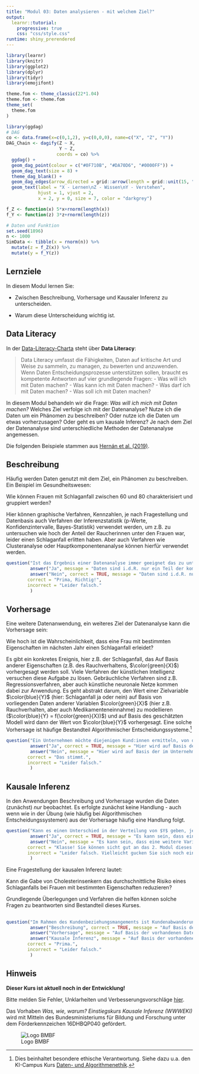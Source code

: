 ```yaml
---
title: "Modul 03: Daten analysieren - mit welchem Ziel?"
output: 
  learnr::tutorial:
    progressive: true
    css: "css/style.css"
runtime: shiny_prerendered
---
```



```r
library(learnr)
library(knitr)
library(ggplot2)
library(dplyr)
library(tidyr)
library(emojifont)

theme.fom <- theme_classic(22*1.04)
theme.fom <- theme.fom
theme_set(
  theme.fom  
)

library(ggdag)
# DAG
co <- data.frame(x=c(0,1,2), y=c(0,0,0), name=c("X", "Z", "Y"))
DAG_Chain <- dagify(Z ~ X,
                    Y ~ Z,
                   coords = co) %>% 
  ggdag() + 
  geom_dag_point(colour = c("#0F710B", "#DA70D6", "#0000FF")) + 
  geom_dag_text(size = 8) +
  theme_dag_blank() +
  geom_dag_edges(arrow_directed = grid::arrow(length = grid::unit(15, "pt"), type = "closed")) +
  geom_text(label = "X - Lernen\nZ - Wissen\nY - Verstehen", 
            hjust = 1, vjust = 2,
            x = 2, y = 0, size = 7, color = "darkgrey") 

f_Z <- function(x) 5*x+rnorm(length(x))
f_Y <- function(z) 3*z+rnorm(length(z))

# Daten und Funktion
set.seed(1896)
n <- 1000
SimData <- tibble(x = rnorm(n)) %>%
  mutate(z = f_Z(x)) %>%
  mutate(y = f_Y(z))
```

## Lernziele

In diesem Modul lernen Sie:

- Zwischen Beschreibung, Vorhersage und Kausaler Inferenz zu unterscheiden.

- Warum diese Unterscheidung wichtig ist.

## Data Literacy

In der [Data-Literacy-Charta](https://www.stifterverband.org/charta-data-literacy) steht über **Data Literacy**:

> Data Literacy umfasst die Fähigkeiten, Daten auf kritische Art und Weise zu sammeln, zu managen, zu bewerten und anzuwenden. Wenn Daten Entscheidungsprozesse unterstützen sollen, braucht es kompetente Antworten auf vier grundlegende Fragen:
- Was will ich mit Daten machen? 
- Was kann ich mit Daten machen? 
- Was darf ich mit Daten machen? 
- Was soll ich mit Daten machen?

In diesem Modul behandeln wir die Frage: *Was will ich mich mit Daten machen?* Welches Ziel verfolge ich mit der Datenanalyse? Nutze ich die Daten um ein Phänomen zu beschreiben? Oder nutze ich die Daten um etwas vorherzusagen? Oder geht es um kausale Inferenz? Je nach dem Ziel der Datenanalyse sind unterschiedliche Methoden der Datenanalyse angemessen.

Die folgenden Beispiele stammen aus [Hernán et al. (2019)](https://doi.org/10.1080/09332480.2019.1579578).

## Beschreibung

Häufig werden Daten genutzt mit dem Ziel, ein Phänomen zu beschreiben. Ein Beispiel im Gesundheitswesen:

:::{.box}
Wie können Frauen mit Schlaganfall zwischen 60 und 80 charakterisiert und gruppiert werden?
:::

Hier können graphische Verfahren, Kennzahlen, je nach Fragestellung und Datenbasis auch Verfahren der Inferenzstatistik (p-Werte, Konfidenzintervalle, Bayes-Statistik) verwendet werden, um z.B. zu untersuchen wie hoch der Anteil der Raucherinnen unter den Frauen war, leider einen Schlaganfall erlitten haben. Aber auch Verfahren wie Clusteranalyse oder Hauptkomponentenanalyse können hierfür verwendet werden. 

```r
question("Ist das Ergebnis einer Datenanalyse immer geeignet das zu untersuchende Phänomen zu beschreiben?",
         answer("Ja", message = "Daten sind i.d.R. nur ein Teil der komplexen und dynamischen Realität. Z.B. Messfehler, nicht-repräsentative Stichproben, fehlende Werte können zu einem verzerrten Ergebnis führen so dass die Datenbeschreibung in die Irre führt. Auch für diese Aufgabenstellung muss die Datenentstehung immer kritisch hinterfragt werden."),
         answer("Nein", correct = TRUE, message = "Daten sind i.d.R. nur ein Teil der komplexen und dynamischen Realität. Z.B. Messfehler, nicht-repräsentative Stichproben, fehlende Werte können zu einem verzerrten Ergebnis führen so dass die Datenbeschreibung in die Irre führt. Auch für diese Aufgabenstellung muss die Datenentstehung immer kritisch hinterfragt werden."),
		correct = "Prima, Richtig!",
		incorrect = "Leider falsch."
         )
```

## Vorhersage

Eine weitere Datenanwendung, ein weiteres Ziel der Datenanalyse kann die Vorhersage sein:

:::{.box}
Wie hoch ist die Wahrscheinlichkeit, dass eine Frau mit bestimmten Eigenschaften im nächsten Jahr einen Schlaganfall erleidet?
:::

Es gibt ein konkretes Ereignis, hier z.B. der Schlaganfall, das Auf Basis anderer Eigenschaften (z.B. des Rauchverhaltens, $\color{green}{X}$) vorhergesagt werden soll. Viele Verfahren der künstlichen Intelligenz versuchen diese Aufgabe zu lösen. Gebräuchliche Verfahren sind z.B. Regressionsverfahren, aber auch künstliche neuronale Netze kommen dabei zur Anwendung. Es geht abstrakt darum, den Wert einer Zielvariable $\color{blue}{Y}$ (hier: Schlaganfall ja oder nein) auf Basis von vorliegenden Daten anderer Variablen $\color{green}{X}$ (hier z.B. Rauchverhalten, aber auch Medikamenteneinnahme) zu modellieren ($\color{blue}{Y} = f(\color{green}{X})$) und auf Basis des geschätzten Modell wird dann der Wert von $\color{blue}{Y}$ vorhergesagt. Eine solche Vorhersage ist häufige Bestandteil Algorithmischer Entscheidungssysteme.^[Dies beinhaltet besondere ethische Verantwortung. Siehe dazu u.a. den KI-Campus Kurs [Daten- und Algorithmenethik](https://ki-campus.org/courses/daethik2020).]

```r
question("Ein Unternehmen möchte diejenigen Kund:innen ermitteln, von denen es vermutet, das diese sich für ein neues Angebot des Unternehmens interessieren. Handelt es sich hier um eine Datenanwendung mit dem Ziel der Vorhersage?",
         answer("Ja", correct = TRUE, message = "Hier wird auf Basis der im Unternehmen vorhandenen Information über den Kunden (*bestimmte Eigenschaften*) eine Wahrscheinlichkeit ermittelt, dass die Kundin das Produkt erwirbt. Kund:innen mit einer hohen Wahrscheinlichkeit können dann z.B. angeschrieben werden."),
         answer("Nein", message = "Hier wird auf Basis der im Unternehmen vorhandenen Information über den Kunden (*bestimmte Eigenschaften*) eine Wahrscheinlichkeit ermittelt, dass die Kundin das Produkt erwirbt. Kund:innen mit einer hohen Wahrscheinlichkeit können dann z.B. angeschrieben werden."),
		correct = "Das stimmt.",
		incorrect = "Leider falsch."
         )
```

## Kausale Inferenz

In den Anwendungen Beschreibung und Vorhersage wurden die Daten (zunächst) *nur* beobachtet. Es erfolgte zunächst keine Handlung - auch wenn wie in der Übung (wie häufig bei Algorithmischen Entscheidungssystemen) aus der Vorhersage häufig eine Handlung folgt. 

```r
question("Kann es einen Unterschied in der Verteilung von $Y$ geben, je nach dem ob $X$ beobachtet wird ($X=x$) oder auf Grund einer Handlung $X$ gesetzt wird ($do(X=x)$)?",
         answer("Ja", correct = TRUE, message = "Es kann sein, dass eine weitere Variable ($Z$) Ursache für $X$ und $Y$ ist. Ich sehe einen Zusammenhang zwischen $X$ udnd $Y$, aber dieser liegt an $Z$. Wenn ich $X$ ändere, ändert sich $Y$ nicht. Wenn ich $Z$ ändere, beobachte ich einen anderen Wert von $X$ und $Y$."),
         answer("Nein", message = "Es kann sein, dass eine weitere Variable ($Z$) Ursache für $X$ und $Y$ ist. Ich sehe einen Zusammenhang zwischen $X$ udnd $Y$, aber dieser liegt an $Z$. Wenn ich $X$ ändere, ändert sich $Y$ nicht. Wenn ich $Z$ ändere, beobachte ich einen anderen Wert von $X$ und $Y$."),
		correct = "Klasse! Sie können sicht gut an das 2. Modul dieses Kurses erinnern",
		incorrect = "Leider falsch. Vielleicht gucken Sie sich noch einmal das 2. Modul (Ein Pfeil zeigt die Richtung) an."
         )
```

Eine Fragestellung der kausalen Inferenz lautet:

:::{.box}
Kann die Gabe von Cholesterinsenkern das durchschnittliche Risiko eines Schlaganfalls bei Frauen mit bestimmten Eigenschaften reduzieren?
:::

Grundlegende Überlegungen und Verfahren die helfen können solche Fragen zu beantworten sind Bestandteil dieses Kurses.

##


```r
question("Im Rahmen des Kundenbeziehungsmangements ist Kundenabwanderung ein wichtiges Thema. Was ist das Ziel der Datenanwendung: *Welche Kund:innen haben eine hohe Abwanderungsrate?*",
         answer("Beschreibung", correct = TRUE, message = "Auf Basis der vorhandenen Daten werden die abgewanderten Kund:innen beschrieben. Beispiel siehe [Bojinov et al. (2020)](https://hdsr.mitpress.mit.edu/pub/wjhth9tr/release/1)"),
         answer("Vorhersage", message = "Auf Basis der vorhandenen Daten werden die abgewanderten Kund:innen beschrieben. Beispiel siehe [Bojinov et al. (2020)](https://hdsr.mitpress.mit.edu/pub/wjhth9tr/release/1)"),
         answer("Kausale Inferenz", message = "Auf Basis der vorhandenen Daten werden die abgewanderten Kund:innen beschrieben. Beispiel siehe [Bojinov et al. (2020)](https://hdsr.mitpress.mit.edu/pub/wjhth9tr/release/1)"),         
		correct = "Prima.",
		incorrect = "Leider falsch."
         )
```

## Hinweis

<red> **Dieser Kurs ist aktuell noch in der Entwicklung!** </red>

Bitte melden Sie Fehler, Unklarheiten und Verbesserungsvorschläge [hier](https://github.com/luebby/WWWEKI/issues).

Das Vorhaben *Was, wie, warum? Einstiegskurs Kausale Inferenz (WWWEKI)* wird mit Mitteln des Bundesministeriums für Bildung und Forschung unter dem Förderkennzeichen 16DHBQP040 gefördert.


![Logo BMBF](images/csm_Logo-BMBF.jpg)


